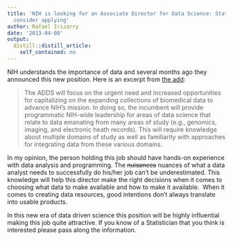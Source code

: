 ```yaml
---
title: 'NIH is looking for an Associate Director for Data Science: Statisticians should
  consider applying'
author: Rafael Irizarry
date: '2013-04-08'
output:
  distill::distill_article:
    self_contained: no
---
```


NIH understands the importance of data and several months ago they announced this new position. Here is an excerpt from [the add](http://www.jobs.nih.gov/vacancies/executive/adds.htm):

> The ADDS will focus on the urgent need and increased opportunities for capitalizing on the expanding collections of biomedical data to advance NIH’s mission. In doing so, the incumbent will provide programmatic NIH-wide leadership for areas of data science that relate to data emanating from many areas of study (e.g., genomics, imaging, and electronic heath records). This will require knowledge about multiple domains of study as well as familiarity with approaches for integrating data from these various domains.

In my opinion, the person holding this job should have hands-on experience with data analysis and programming. The <del>nuisances</del> nuances of what a data analyst needs to successfully do his/her job can't be underestimated. This knowledge will help this director make the right decisions when it comes to choosing what data to make available and how to make it available.  When it comes to creating data resources, good intentions don't always translate into usable products.

In this new era of data driven science this position will be highly influential making this job quite attractive. If you know of a Statistician that you think is interested please pass along the information.
